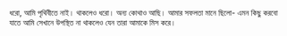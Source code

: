 ধরো, আমি পৃথিবীতে নাই। থাকলেও ধরো। অন্য কোথাও আছি। আমার সফলতা মানে ছিলো- এমন কিছু করবো যাতে আমি সেখানে উপস্থিত না থাকলেও যেন তারা আমাকে মিস করে।
